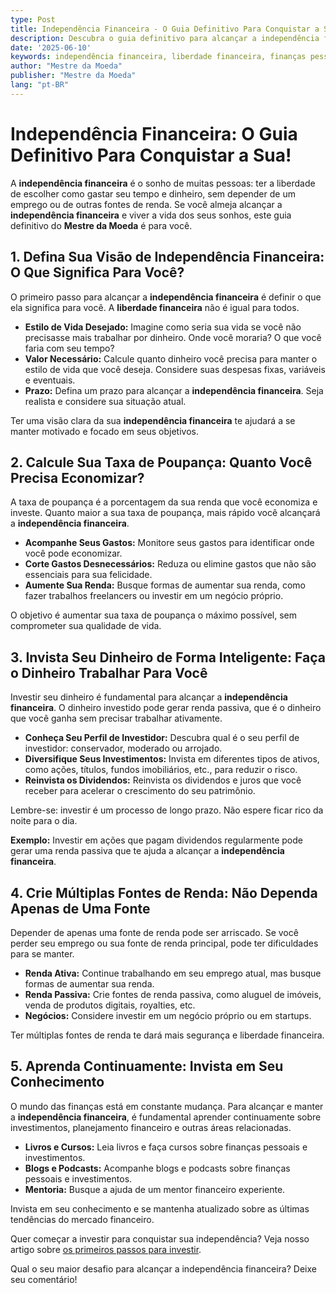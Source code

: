 ```yaml
---
type: Post
title: Independência Financeira - O Guia Definitivo Para Conquistar a Sua!
description: Descubra o guia definitivo para alcançar a independência financeira e viver a vida dos seus sonhos. Comece hoje mesmo!
date: '2025-06-10'
keywords: independência financeira, liberdade financeira, finanças pessoais, planejamento financeiro, investimentos, aposentadoria, educação financeira
author: "Mestre da Moeda"
publisher: "Mestre da Moeda"
lang: "pt-BR"
---
```


# Independência Financeira: O Guia Definitivo Para Conquistar a Sua!

A **independência financeira** é o sonho de muitas pessoas: ter a liberdade de escolher como gastar seu tempo e dinheiro, sem depender de um emprego ou de outras fontes de renda. Se você almeja alcançar a **independência financeira** e viver a vida dos seus sonhos, este guia definitivo do **Mestre da Moeda** é para você.

## 1. Defina Sua Visão de Independência Financeira: O Que Significa Para Você?

O primeiro passo para alcançar a **independência financeira** é definir o que ela significa para você. A **liberdade financeira** não é igual para todos.

*   **Estilo de Vida Desejado:** Imagine como seria sua vida se você não precisasse mais trabalhar por dinheiro. Onde você moraria? O que você faria com seu tempo?
*   **Valor Necessário:** Calcule quanto dinheiro você precisa para manter o estilo de vida que você deseja. Considere suas despesas fixas, variáveis e eventuais.
*   **Prazo:** Defina um prazo para alcançar a **independência financeira**. Seja realista e considere sua situação atual.

Ter uma visão clara da sua **independência financeira** te ajudará a se manter motivado e focado em seus objetivos.

## 2. Calcule Sua Taxa de Poupança: Quanto Você Precisa Economizar?

A taxa de poupança é a porcentagem da sua renda que você economiza e investe. Quanto maior a sua taxa de poupança, mais rápido você alcançará a **independência financeira**.

*   **Acompanhe Seus Gastos:** Monitore seus gastos para identificar onde você pode economizar.
*   **Corte Gastos Desnecessários:** Reduza ou elimine gastos que não são essenciais para sua felicidade.
*   **Aumente Sua Renda:** Busque formas de aumentar sua renda, como fazer trabalhos freelancers ou investir em um negócio próprio.

O objetivo é aumentar sua taxa de poupança o máximo possível, sem comprometer sua qualidade de vida.

## 3. Invista Seu Dinheiro de Forma Inteligente: Faça o Dinheiro Trabalhar Para Você

Investir seu dinheiro é fundamental para alcançar a **independência financeira**. O dinheiro investido pode gerar renda passiva, que é o dinheiro que você ganha sem precisar trabalhar ativamente.

*   **Conheça Seu Perfil de Investidor:** Descubra qual é o seu perfil de investidor: conservador, moderado ou arrojado.
*   **Diversifique Seus Investimentos:** Invista em diferentes tipos de ativos, como ações, títulos, fundos imobiliários, etc., para reduzir o risco.
*   **Reinvista os Dividendos:** Reinvista os dividendos e juros que você receber para acelerar o crescimento do seu patrimônio.

Lembre-se: investir é um processo de longo prazo. Não espere ficar rico da noite para o dia.

**Exemplo:** Investir em ações que pagam dividendos regularmente pode gerar uma renda passiva que te ajuda a alcançar a **independência financeira**.

## 4. Crie Múltiplas Fontes de Renda: Não Dependa Apenas de Uma Fonte

Depender de apenas uma fonte de renda pode ser arriscado. Se você perder seu emprego ou sua fonte de renda principal, pode ter dificuldades para se manter.

*   **Renda Ativa:** Continue trabalhando em seu emprego atual, mas busque formas de aumentar sua renda.
*   **Renda Passiva:** Crie fontes de renda passiva, como aluguel de imóveis, venda de produtos digitais, royalties, etc.
*   **Negócios:** Considere investir em um negócio próprio ou em startups.

Ter múltiplas fontes de renda te dará mais segurança e liberdade financeira.

## 5. Aprenda Continuamente: Invista em Seu Conhecimento

O mundo das finanças está em constante mudança. Para alcançar e manter a **independência financeira**, é fundamental aprender continuamente sobre investimentos, planejamento financeiro e outras áreas relacionadas.

*   **Livros e Cursos:** Leia livros e faça cursos sobre finanças pessoais e investimentos.
*   **Blogs e Podcasts:** Acompanhe blogs e podcasts sobre finanças pessoais e investimentos.
*   **Mentoria:** Busque a ajuda de um mentor financeiro experiente.

Invista em seu conhecimento e se mantenha atualizado sobre as últimas tendências do mercado financeiro.

Quer começar a investir para conquistar sua independência? Veja nosso artigo sobre [os primeiros passos para investir](/posts/1-economizar-dinheiro-todo-mes).

Qual o seu maior desafio para alcançar a independência financeira? Deixe seu comentário!